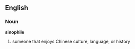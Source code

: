 == English ==
===Noun===
'''sinophile'''
# someone that enjoys Chinese culture, language, or history